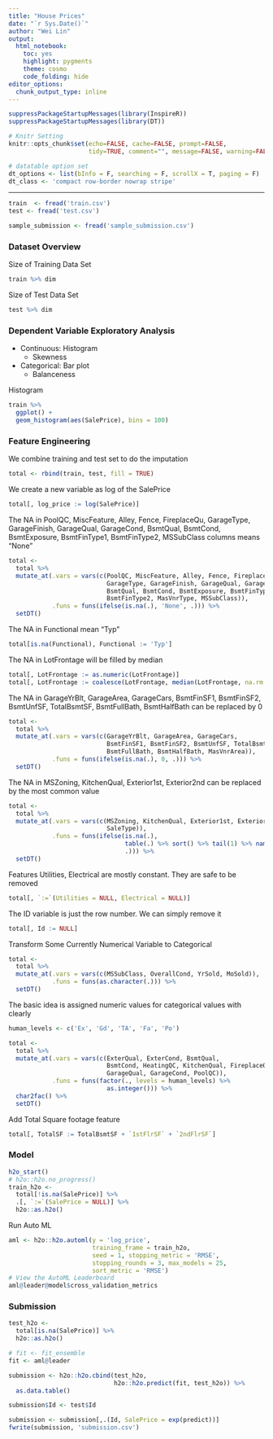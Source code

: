 ```yaml
---
title: "House Prices"
date: "`r Sys.Date()`"
author: "Wei Lin"
output: 
  html_notebook: 
    toc: yes
    highlight: pygments
    theme: cosmo
    code_folding: hide
editor_options: 
  chunk_output_type: inline
---
```


```r
suppressPackageStartupMessages(library(InspireR))
suppressPackageStartupMessages(library(DT))

# Knitr Setting
knitr::opts_chunk$set(echo=FALSE, cache=FALSE, prompt=FALSE,
                      tidy=TRUE, comment="", message=FALSE, warning=FALSE)

# datatable option set
dt_options <- list(bInfo = F, searching = F, scrollX = T, paging = F)
dt_class <- 'compact row-border nowrap stripe'
```

---

```r
train  <- fread('train.csv')
test <- fread('test.csv')

sample_submission <- fread('sample_submission.csv')
```

### Dataset Overview

Size of Training Data Set
```r
train %>% dim
```

Size of Test Data Set
```r
test %>% dim
```

### Dependent Variable Exploratory Analysis

* Continuous: Histogram
    * Skewness

* Categorical: Bar plot
    * Balanceness

Histogram
```r
train %>% 
  ggplot() + 
  geom_histogram(aes(SalePrice), bins = 100)
```

### Feature Engineering

We combine training and test set to do the imputation
```r
total <- rbind(train, test, fill = TRUE)
```

We create a new variable as log of the SalePrice 
```r
total[, log_price := log(SalePrice)]
```

The NA in PoolQC, MiscFeature, Alley, Fence, FireplaceQu,
GarageType, GarageFinish, GarageQual, GarageCond, BsmtQual, BsmtCond, BsmtExposure, BsmtFinType1, BsmtFinType2, MSSubClass columns means "None"
```r
total <- 
  total %>% 
  mutate_at(.vars = vars(c(PoolQC, MiscFeature, Alley, Fence, FireplaceQu,
                           GarageType, GarageFinish, GarageQual, GarageCond,
                           BsmtQual, BsmtCond, BsmtExposure, BsmtFinType1, 
                           BsmtFinType2, MasVnrType, MSSubClass)),
            .funs = funs(ifelse(is.na(.), 'None', .))) %>% 
  setDT()
```

The NA in Functional mean "Typ"
```r
total[is.na(Functional), Functional := 'Typ']
```

The NA in LotFrontage will be filled by median 
```r
total[, LotFrontage := as.numeric(LotFrontage)]
total[, LotFrontage := coalesce(LotFrontage, median(LotFrontage, na.rm = T))]
```

The NA in GarageYrBlt, GarageArea, GarageCars, BsmtFinSF1, BsmtFinSF2, BsmtUnfSF, TotalBsmtSF, BsmtFullBath, BsmtHalfBath can be replaced by 0
```r
total <- 
  total %>% 
  mutate_at(.vars = vars(c(GarageYrBlt, GarageArea, GarageCars,
                           BsmtFinSF1, BsmtFinSF2, BsmtUnfSF, TotalBsmtSF, 
                           BsmtFullBath, BsmtHalfBath, MasVnrArea)),
            .funs = funs(ifelse(is.na(.), 0, .))) %>% 
  setDT()
```

The NA in MSZoning, KitchenQual, Exterior1st, Exterior2nd can be replaced 
by the most common value
```r
total <- 
  total %>% 
  mutate_at(.vars = vars(c(MSZoning, KitchenQual, Exterior1st, Exterior2nd, 
                           SaleType)),
            .funs = funs(ifelse(is.na(.), 
                                table(.) %>% sort() %>% tail(1) %>% names(), 
                                .))) %>% 
  setDT()
```

Features Utilities, Electrical are mostly constant. They are safe to be removed
```r
total[, `:=`(Utilities = NULL, Electrical = NULL)]
```

The ID variable is just the row number. We can simply remove it
```r
total[, Id := NULL]
```

Transform Some Currently Numerical Variable to Categorical
```r
total <- 
  total %>% 
  mutate_at(.vars = vars(c(MSSubClass, OverallCond, YrSold, MoSold)),
            .funs = funs(as.character(.))) %>% 
  setDT()
```

The basic idea is assigned numeric values for categorical values with clearly 
```r
human_levels <- c('Ex', 'Gd', 'TA', 'Fa', 'Po')

total <- 
  total %>% 
  mutate_at(.vars = vars(c(ExterQual, ExterCond, BsmtQual,
                           BsmtCond, HeatingQC, KitchenQual, FireplaceQu,
                           GarageQual, GarageCond, PoolQC)),
            .funs = funs(factor(., levels = human_levels) %>% 
                           as.integer())) %>% 
  char2fac() %>% 
  setDT()
```

Add Total Square footage feature
```r
total[, TotalSF := TotalBsmtSF + `1stFlrSF` + `2ndFlrSF`]
```

<!-- De-skewness -->

### Model
```r
h2o_start()
# h2o::h2o.no_progress()
train_h2o <- 
  total[!is.na(SalePrice)] %>% 
  .[, `:=`(SalePrice = NULL)] %>% 
  h2o::as.h2o()
```

Run Auto ML

```r
aml <- h2o::h2o.automl(y = 'log_price', 
                       training_frame = train_h2o,
                       seed = 1, stopping_metric = 'RMSE', 
                       stopping_rounds = 3, max_models = 25,
                       sort_metric = 'RMSE')
# View the AutoML Leaderboard
aml@leader@model$cross_validation_metrics
```

### Submission

```r
test_h2o <- 
  total[is.na(SalePrice)] %>% 
  h2o::as.h2o()

# fit <- fit_ensemble
fit <- aml@leader

submission <- h2o::h2o.cbind(test_h2o, 
                             h2o::h2o.predict(fit, test_h2o)) %>% 
  as.data.table()

submission$Id <- test$Id

submission <- submission[,.(Id, SalePrice = exp(predict))]
fwrite(submission, 'submission.csv')
```

